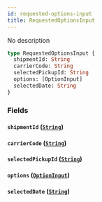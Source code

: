 ```yaml
---
id: requested-options-input
title: RequestedOptionsInput
---
```


No description

```graphql
type RequestedOptionsInput {
  shipmentId: String
  carrierCode: String
  selectedPickupId: String
  options: [OptionInput]
  selectedDate: String
}
```

### Fields

#### `shipmentId` ([`String`](/schema/scalars/string))

#### `carrierCode` ([`String`](/schema/scalars/string))

#### `selectedPickupId` ([`String`](/schema/scalars/string))

#### `options` ([`OptionInput`](/schema/inputs/option-input))

#### `selectedDate` ([`String`](/schema/scalars/string))
